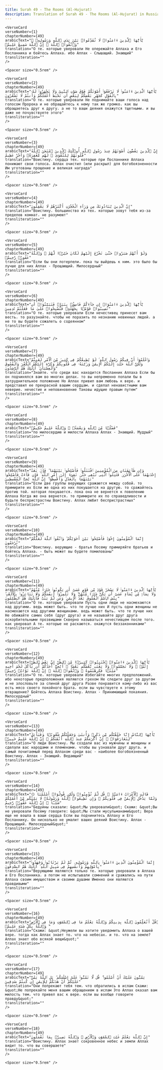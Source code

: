 ```yaml
---
title: Surah 49 - The Rooms (Al-Hujurat)  
description: Translation of Surah 49 - The Rooms (Al-Hujurat) in Russian
---
```







    <VerseCard 
    verseNumber={1}
    chapterNumber={49}
    arabicText="يَٰٓأَيُّهَا ٱلَّذِينَ ءَامَنُوا۟ لَا تُقَدِّمُوا۟ بَيْنَ يَدَىِ ٱللَّهِ وَرَسُولِهِۦ ۖ وَٱتَّقُوا۟ ٱللَّهَ ۚ إِنَّ ٱللَّهَ سَمِيعٌ عَلِيمٌۭ"
    translation="О те، которые уверовали Не опережайте Аллаха и Его Посланника и бойтесь Аллаха، ибо Аллах - Слышащий، Знающий"
    transliteration=""
    />

    <Spacer size="0.5rem" />
                
    <VerseCard 
    verseNumber={2}
    chapterNumber={49}
    arabicText="يَٰٓأَيُّهَا ٱلَّذِينَ ءَامَنُوا۟ لَا تَرْفَعُوٓا۟ أَصْوَٰتَكُمْ فَوْقَ صَوْتِ ٱلنَّبِىِّ وَلَا تَجْهَرُوا۟ لَهُۥ بِٱلْقَوْلِ كَجَهْرِ بَعْضِكُمْ لِبَعْضٍ أَن تَحْبَطَ أَعْمَٰلُكُمْ وَأَنتُمْ لَا تَشْعُرُونَ"
    translation="О те، которые уверовали Не поднимайте ваши голоса над голосом Пророка и не обращайтесь к нему так же громко، как вы обращаетесь друг к другу، а не то ваши деяния окажутся тщетными، и вы даже не почувствуете этого"
    transliteration=""
    />

    <Spacer size="0.5rem" />
                
    <VerseCard 
    verseNumber={3}
    chapterNumber={49}
    arabicText="إِنَّ ٱلَّذِينَ يَغُضُّونَ أَصْوَٰتَهُمْ عِندَ رَسُولِ ٱللَّهِ أُو۟لَٰٓئِكَ ٱلَّذِينَ ٱمْتَحَنَ ٱللَّهُ قُلُوبَهُمْ لِلتَّقْوَىٰ ۚ لَهُم مَّغْفِرَةٌۭ وَأَجْرٌ عَظِيمٌ"
    translation="Воистину، сердца тех، которые при Посланнике Аллаха понижают свои голоса، Аллах очистил (или раскрыл) для богобоязненности Им уготованы прощение и великая награда"
    transliteration=""
    />

    <Spacer size="0.5rem" />
                
    <VerseCard 
    verseNumber={4}
    chapterNumber={49}
    arabicText="إِنَّ ٱلَّذِينَ يُنَادُونَكَ مِن وَرَآءِ ٱلْحُجُرَٰتِ أَكْثَرُهُمْ لَا يَعْقِلُونَ"
    translation="Воистину، большинство из тех، которые зовут тебя из-за пределов комнат، не разумеют"
    transliteration=""
    />

    <Spacer size="0.5rem" />
                
    <VerseCard 
    verseNumber={5}
    chapterNumber={49}
    arabicText="وَلَوْ أَنَّهُمْ صَبَرُوا۟ حَتَّىٰ تَخْرُجَ إِلَيْهِمْ لَكَانَ خَيْرًۭا لَّهُمْ ۚ وَٱللَّهُ غَفُورٌۭ رَّحِيمٌۭ"
    translation="Если бы они потерпели، пока ты выйдешь к ним، это было бы лучше для них Аллах - Прощающий، Милосердный"
    transliteration=""
    />

    <Spacer size="0.5rem" />
                
    <VerseCard 
    verseNumber={6}
    chapterNumber={49}
    arabicText="يَٰٓأَيُّهَا ٱلَّذِينَ ءَامَنُوٓا۟ إِن جَآءَكُمْ فَاسِقٌۢ بِنَبَإٍۢ فَتَبَيَّنُوٓا۟ أَن تُصِيبُوا۟ قَوْمًۢا بِجَهَٰلَةٍۢ فَتُصْبِحُوا۟ عَلَىٰ مَا فَعَلْتُمْ نَٰدِمِينَ"
    translation="О те، которые уверовали Если нечестивец принесет вам весть، то разузнайте، чтобы не поразить по незнанию невинных людей، а не то вы будете сожалеть о содеянном"
    transliteration=""
    />

    <Spacer size="0.5rem" />
                
    <VerseCard 
    verseNumber={7}
    chapterNumber={49}
    arabicText="وَٱعْلَمُوٓا۟ أَنَّ فِيكُمْ رَسُولَ ٱللَّهِ ۚ لَوْ يُطِيعُكُمْ فِى كَثِيرٍۢ مِّنَ ٱلْأَمْرِ لَعَنِتُّمْ وَلَٰكِنَّ ٱللَّهَ حَبَّبَ إِلَيْكُمُ ٱلْإِيمَٰنَ وَزَيَّنَهُۥ فِى قُلُوبِكُمْ وَكَرَّهَ إِلَيْكُمُ ٱلْكُفْرَ وَٱلْفُسُوقَ وَٱلْعِصْيَانَ ۚ أُو۟لَٰٓئِكَ هُمُ ٱلرَّٰشِدُونَ"
    translation="Знайте، что среди вас находится Посланник Аллаха Если бы он подчинялся вам во многих делах، то вы непременно попали бы в затруднительное положение Но Аллах привил вам любовь к вере، и представил ее прекрасной вашим сердцам، и сделал ненавистными вам неверие، нечестие и неповиновение Таковы идущие правым путем"
    transliteration=""
    />

    <Spacer size="0.5rem" />
                
    <VerseCard 
    verseNumber={8}
    chapterNumber={49}
    arabicText="فَضْلًۭا مِّنَ ٱللَّهِ وَنِعْمَةًۭ ۚ وَٱللَّهُ عَلِيمٌ حَكِيمٌۭ"
    translation="по милосердию и милости Аллаха Аллах - Знающий، Мудрый"
    transliteration=""
    />

    <Spacer size="0.5rem" />
                
    <VerseCard 
    verseNumber={9}
    chapterNumber={49}
    arabicText="وَإِن طَآئِفَتَانِ مِنَ ٱلْمُؤْمِنِينَ ٱقْتَتَلُوا۟ فَأَصْلِحُوا۟ بَيْنَهُمَا ۖ فَإِنۢ بَغَتْ إِحْدَىٰهُمَا عَلَى ٱلْأُخْرَىٰ فَقَٰتِلُوا۟ ٱلَّتِى تَبْغِى حَتَّىٰ تَفِىٓءَ إِلَىٰٓ أَمْرِ ٱللَّهِ ۚ فَإِن فَآءَتْ فَأَصْلِحُوا۟ بَيْنَهُمَا بِٱلْعَدْلِ وَأَقْسِطُوٓا۟ ۖ إِنَّ ٱللَّهَ يُحِبُّ ٱلْمُقْسِطِينَ"
    translation="Если две группы верующих сражаются между собой، то примирите их Если же одна из них покушается на другую، то сражайтесь против той، которая покушается، пока она не вернется к повелению Аллаха Когда же она вернется، то примирите их по справедливости и будьте беспристрастны Воистину، Аллах любит беспристрастных"
    transliteration=""
    />

    <Spacer size="0.5rem" />
                
    <VerseCard 
    verseNumber={10}
    chapterNumber={49}
    arabicText="إِنَّمَا ٱلْمُؤْمِنُونَ إِخْوَةٌۭ فَأَصْلِحُوا۟ بَيْنَ أَخَوَيْكُمْ ۚ وَٱتَّقُوا۟ ٱللَّهَ لَعَلَّكُمْ تُرْحَمُونَ"
    translation="Воистину، верующие - братья Посему примиряйте братьев и бойтесь Аллаха، - быть может вы будете помилованы"
    transliteration=""
    />

    <Spacer size="0.5rem" />
                
    <VerseCard 
    verseNumber={11}
    chapterNumber={49}
    arabicText="يَٰٓأَيُّهَا ٱلَّذِينَ ءَامَنُوا۟ لَا يَسْخَرْ قَوْمٌۭ مِّن قَوْمٍ عَسَىٰٓ أَن يَكُونُوا۟ خَيْرًۭا مِّنْهُمْ وَلَا نِسَآءٌۭ مِّن نِّسَآءٍ عَسَىٰٓ أَن يَكُنَّ خَيْرًۭا مِّنْهُنَّ ۖ وَلَا تَلْمِزُوٓا۟ أَنفُسَكُمْ وَلَا تَنَابَزُوا۟ بِٱلْأَلْقَٰبِ ۖ بِئْسَ ٱلِٱسْمُ ٱلْفُسُوقُ بَعْدَ ٱلْإِيمَٰنِ ۚ وَمَن لَّمْ يَتُبْ فَأُو۟لَٰٓئِكَ هُمُ ٱلظَّٰلِمُونَ"
    translation="О те، которые уверовали Пусть одни люди не насмехаются над другими، ведь может быть، что те лучше них И пусть одни женщины не насмехаются над другими женщинами، ведь может быть، что те лучше них Не обижайте самих себя (друг друга) и не называйте друг друга оскорбительными прозвищами Скверно называться нечестивцем после того، как уверовал А те، которые не раскаются، окажутся беззаконниками"
    transliteration=""
    />

    <Spacer size="0.5rem" />
                
    <VerseCard 
    verseNumber={12}
    chapterNumber={49}
    arabicText="يَٰٓأَيُّهَا ٱلَّذِينَ ءَامَنُوا۟ ٱجْتَنِبُوا۟ كَثِيرًۭا مِّنَ ٱلظَّنِّ إِنَّ بَعْضَ ٱلظَّنِّ إِثْمٌۭ ۖ وَلَا تَجَسَّسُوا۟ وَلَا يَغْتَب بَّعْضُكُم بَعْضًا ۚ أَيُحِبُّ أَحَدُكُمْ أَن يَأْكُلَ لَحْمَ أَخِيهِ مَيْتًۭا فَكَرِهْتُمُوهُ ۚ وَٱتَّقُوا۟ ٱللَّهَ ۚ إِنَّ ٱللَّهَ تَوَّابٌۭ رَّحِيمٌۭ"
    translation="О те، которые уверовали Избегайте многих предположений، ибо некоторые предположения являются грехом Не следите друг за другом и не злословьте за спиной друг друга Разве понравится кому-либо из вас есть мясо своего покойного брата، если вы чувствуете к этому отвращение? Бойтесь Аллаха Воистину، Аллах - Принимающий покаяния، Милосердный"
    transliteration=""
    />

    <Spacer size="0.5rem" />
                
    <VerseCard 
    verseNumber={13}
    chapterNumber={49}
    arabicText="يَٰٓأَيُّهَا ٱلنَّاسُ إِنَّا خَلَقْنَٰكُم مِّن ذَكَرٍۢ وَأُنثَىٰ وَجَعَلْنَٰكُمْ شُعُوبًۭا وَقَبَآئِلَ لِتَعَارَفُوٓا۟ ۚ إِنَّ أَكْرَمَكُمْ عِندَ ٱللَّهِ أَتْقَىٰكُمْ ۚ إِنَّ ٱللَّهَ عَلِيمٌ خَبِيرٌۭ"
    translation="О люди Воистину، Мы создали вас из мужчины и женщины и сделали вас народами и племенами، чтобы вы узнавали друг друга، и самый почитаемый перед Аллахом среди вас - наиболее богобоязненный Воистину، Аллах - Знающий، Ведающий"
    transliteration=""
    />

    <Spacer size="0.5rem" />
                
    <VerseCard 
    verseNumber={14}
    chapterNumber={49}
    arabicText="۞ قَالَتِ ٱلْأَعْرَابُ ءَامَنَّا ۖ قُل لَّمْ تُؤْمِنُوا۟ وَلَٰكِن قُولُوٓا۟ أَسْلَمْنَا وَلَمَّا يَدْخُلِ ٱلْإِيمَٰنُ فِى قُلُوبِكُمْ ۖ وَإِن تُطِيعُوا۟ ٱللَّهَ وَرَسُولَهُۥ لَا يَلِتْكُم مِّنْ أَعْمَٰلِكُمْ شَيْـًٔا ۚ إِنَّ ٱللَّهَ غَفُورٌۭ رَّحِيمٌ"
    translation="Бедуины сказали: &quot;Мы уверовали&quot; Скажи: &quot;Вы не уверовали Посему говорите: &quot;Мы стали мусульманами&quot; Вера еще не вошла в ваши сердца Если вы подчинитесь Аллаху и Его Посланнику، Он нисколько не умалит ваших деяний Воистину، Аллах - Прощающий، Милосердный&quot;"
    transliteration=""
    />

    <Spacer size="0.5rem" />
                
    <VerseCard 
    verseNumber={15}
    chapterNumber={49}
    arabicText="إِنَّمَا ٱلْمُؤْمِنُونَ ٱلَّذِينَ ءَامَنُوا۟ بِٱللَّهِ وَرَسُولِهِۦ ثُمَّ لَمْ يَرْتَابُوا۟ وَجَٰهَدُوا۟ بِأَمْوَٰلِهِمْ وَأَنفُسِهِمْ فِى سَبِيلِ ٱللَّهِ ۚ أُو۟لَٰٓئِكَ هُمُ ٱلصَّٰدِقُونَ"
    translation="Верующими являются только те، которые уверовали в Аллаха и Его Посланника، а потом не испытывали сомнений и сражались на пути Аллаха своим имуществом и своими душами Именно они являются правдивыми"
    transliteration=""
    />

    <Spacer size="0.5rem" />
                
    <VerseCard 
    verseNumber={16}
    chapterNumber={49}
    arabicText="قُلْ أَتُعَلِّمُونَ ٱللَّهَ بِدِينِكُمْ وَٱللَّهُ يَعْلَمُ مَا فِى ٱلسَّمَٰوَٰتِ وَمَا فِى ٱلْأَرْضِ ۚ وَٱللَّهُ بِكُلِّ شَىْءٍ عَلِيمٌۭ"
    translation="Скажи: &quot;Неужели вы хотите уведомить Аллаха о вашей вере، тогда как Аллах знает то، что на небесах، и то، что на земле? Аллах знает обо всякой вещи&quot;"
    transliteration=""
    />

    <Spacer size="0.5rem" />
                
    <VerseCard 
    verseNumber={17}
    chapterNumber={49}
    arabicText="يَمُنُّونَ عَلَيْكَ أَنْ أَسْلَمُوا۟ ۖ قُل لَّا تَمُنُّوا۟ عَلَىَّ إِسْلَٰمَكُم ۖ بَلِ ٱللَّهُ يَمُنُّ عَلَيْكُمْ أَنْ هَدَىٰكُمْ لِلْإِيمَٰنِ إِن كُنتُمْ صَٰدِقِينَ"
    translation="Они попрекают тебя тем، что обратились в ислам Скажи: &quot;Не попрекайте меня вашим обращением в ислам Это Аллах оказал вам милость тем، что привел вас к вере، если вы вообще говорите правду&quot;"
    transliteration=""
    />

    <Spacer size="0.5rem" />
                
    <VerseCard 
    verseNumber={18}
    chapterNumber={49}
    arabicText="إِنَّ ٱللَّهَ يَعْلَمُ غَيْبَ ٱلسَّمَٰوَٰتِ وَٱلْأَرْضِ ۚ وَٱللَّهُ بَصِيرٌۢ بِمَا تَعْمَلُونَ"
    translation="Воистину، Аллах знает сокровенное небес и земли Аллах видит то، что вы совершаете"
    transliteration=""
    />

    <Spacer size="0.5rem" />
                